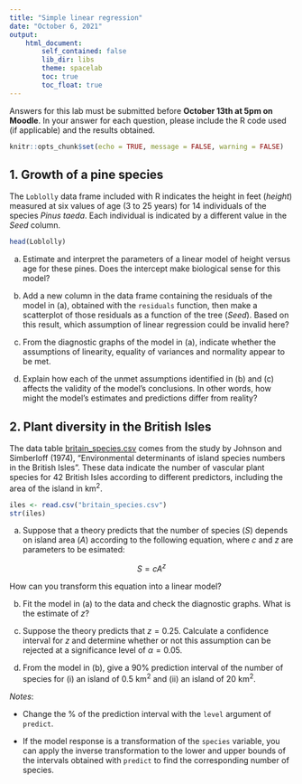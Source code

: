 ```yaml
---
title: "Simple linear regression"
date: "October 6, 2021"
output: 
    html_document:
        self_contained: false
        lib_dir: libs
        theme: spacelab
        toc: true
        toc_float: true
---
```


Answers for this lab must be submitted before **October 13th at 5pm on Moodle**. In your answer for each question, please include the R code used (if applicable) and the results obtained.

```r
knitr::opts_chunk$set(echo = TRUE, message = FALSE, warning = FALSE)
```

## 1. Growth of a pine species

The `Loblolly` data frame included with R indicates the height in feet (*height*) measured at six values of age (3 to 25 years) for 14 individuals of the species *Pinus taeda*. Each individual is indicated by a different value in the *Seed* column.

```r
head(Loblolly)
```

a) Estimate and interpret the parameters of a linear model of height versus age for these pines. Does the intercept make biological sense for this model? 

b) Add a new column in the data frame containing the residuals of the model in (a), obtained with the `residuals` function, then make a scatterplot of those residuals as a function of the tree (*Seed*). Based on this result, which assumption of linear regression could be invalid here?

c) From the diagnostic graphs of the model in (a), indicate whether the assumptions of linearity, equality of variances and normality appear to be met.

d) Explain how each of the unmet assumptions identified in (b) and (c) affects the validity of the model's conclusions. In other words, how might the model's estimates and predictions differ from reality?


## 2. Plant diversity in the British Isles

The data table [britain_species.csv](britain_species.csv) comes from the study by Johnson and Simberloff (1974), "Environmental determinants of island species numbers in the British Isles". These data indicate the number of vascular plant species for 42 British Isles according to different predictors, including the area of the island in km$^2$.

```r
iles <- read.csv("britain_species.csv")
str(iles)
```

a) Suppose that a theory predicts that the number of species ($S$) depends on island area ($A$) according to the following equation, where $c$ and $z$ are parameters to be esimated:

$$S = c A^z$$

How can you transform this equation into a linear model?

b) Fit the model in (a) to the data and check the diagnostic graphs. What is the estimate of $z$?

c) Suppose the theory predicts that $z = 0.25$. Calculate a confidence interval for $z$ and determine whether or not this assumption can be rejected at a significance level of $\alpha = 0.05$.

d) From the model in (b), give a 90% prediction interval of the number of species for (i) an island of 0.5 km$^2$ and (ii) an island of 20 km$^2$.

*Notes*: 

- Change the % of the prediction interval with the `level` argument of `predict`.

- If the model response is a transformation of the `species` variable, you can apply the inverse transformation to the lower and upper bounds of the intervals obtained with `predict` to find the corresponding number of species.
